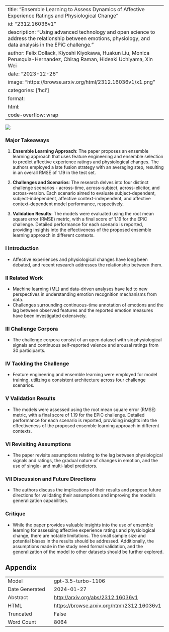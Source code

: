 
---
title: "Ensemble Learning to Assess Dynamics of Affective Experience Ratings and Physiological Change"
id: "2312.16036v1"
description: "Using advanced technology and open science to address the relationship between emotions, physiology, and data analysis in the EPiC challenge."
author: Felix Dollack, Kiyoshi Kiyokawa, Huakun Liu, Monica Perusquia-Hernandez, Chirag Raman, Hideaki Uchiyama, Xin Wei
date: "2023-12-26"
image: "https://browse.arxiv.org/html/2312.16036v1/x1.png"
categories: ['hci']
format:
  html:
    code-overflow: wrap
---

![](https://browse.arxiv.org/html/2312.16036v1/x1.png)

### Major Takeaways

1. **Ensemble Learning Approach**: The paper proposes an ensemble learning approach that uses feature engineering and ensemble selection to predict affective experience ratings and physiological changes. The authors employed a late fusion strategy with an averaging step, resulting in an overall RMSE of 1.19 in the test set.

2. **Challenges and Scenarios**: The research delves into four distinct challenge scenarios - across-time, across-subject, across-elicitor, and across-version. Each scenario aimed to evaluate subject-dependent, subject-independent, affective context-independent, and affective context-dependent model performance, respectively.

3. **Validation Results**: The models were evaluated using the root mean square error (RMSE) metric, with a final score of 1.19 for the EPiC challenge. Detailed performance for each scenario is reported, providing insights into the effectiveness of the proposed ensemble learning approach in different contexts.

### I Introduction

- Affective experiences and physiological changes have long been debated, and recent research addresses the relationship between them.

### II Related Work

- Machine learning (ML) and data-driven analyses have led to new perspectives in understanding emotion recognition mechanisms from data.
- Challenges surrounding continuous-time annotation of emotions and the lag between observed features and the reported emotion measures have been investigated extensively.

### III Challenge Corpora

- The challenge corpora consist of an open dataset with six physiological signals and continuous self-reported valence and arousal ratings from 30 participants.

### IV Tackling the Challenge

- Feature engineering and ensemble learning were employed for model training, utilizing a consistent architecture across four challenge scenarios.

### V Validation Results

- The models were assessed using the root mean square error (RMSE) metric, with a final score of 1.19 for the EPiC challenge. Detailed performance for each scenario is reported, providing insights into the effectiveness of the proposed ensemble learning approach in different contexts.

### VI Revisiting Assumptions

- The paper revisits assumptions relating to the lag between physiological signals and ratings, the gradual nature of changes in emotion, and the use of single- and multi-label predictors.

### VII Discussion and Future Directions

- The authors discuss the implications of their results and propose future directions for validating their assumptions and improving the model's generalization capabilities.

### Critique

- While the paper provides valuable insights into the use of ensemble learning for assessing affective experience ratings and physiological change, there are notable limitations. The small sample size and potential biases in the results should be addressed. Additionally, the assumptions made in the study need formal validation, and the generalization of the model to other datasets should be further explored.

## Appendix

|          |          |
|----------|----------|
| Model     | gpt-3.5-turbo-1106       |
| Date Generated     | 2024-01-27       |
| Abstract | [http://arxiv.org/abs/2312.16036v1](http://arxiv.org/abs/2312.16036v1)        |
| HTML     | [https://browse.arxiv.org/html/2312.16036v1](https://browse.arxiv.org/html/2312.16036v1)       |
| Truncated       | False       |
| Word Count       | 8064       |